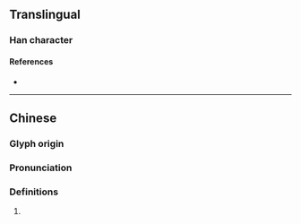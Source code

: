 {{character info}}
==Translingual==

===Han character===
{{Han char|rn=85|rad=水|as=10|sn=13|four=35194|canj=ENQD|ids=⿰氵桀}}

====References====
* {{Han ref|kx=0642.260|dkj=18029|dj=1050.070|hdz=31703.080|uh=6ED0|ud=28368|bh=DE66|bd=56934}}

----

==Chinese==
{{zh-forms}}

===Glyph origin===
{{Han etym}}

===Pronunciation===
{{zh-pron
|m=jié
|c=git6
|h=pfs=
|md=
|mn=
|w=
|mc=y
|oc=y
|cat=
}}

===Definitions===
{{zh-hanzi}}

# {{lb|zh|Cantonese}} {{zh-alt-form|*杰|thick; viscous}}
